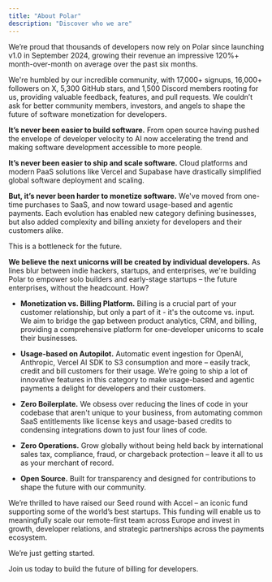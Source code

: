 ```yaml
---
title: "About Polar"
description: "Discover who we are"
---
```


We’re proud that thousands of developers now rely on Polar since launching v1.0 in September 2024, growing their revenue an impressive 120%+ month-over-month on average over the past six months.

We're humbled by our incredible community, with 17,000+ signups, 16,000+ followers on X, 5,300 GitHub stars, and 1,500 Discord members rooting for us, providing valuable feedback, features, and pull requests. We couldn’t ask for better community members, investors, and angels to shape the future of software monetization for developers.

**It’s never been easier to build software.** From open source having pushed the envelope of developer velocity to AI now accelerating the trend and making software development accessible to more people.

**It’s never been easier to ship and scale software.** Cloud platforms and modern PaaS solutions like Vercel and Supabase have drastically simplified global software deployment and scaling.

**But, it’s never been harder to monetize software.** We've moved from one-time purchases to SaaS, and now toward usage-based and agentic payments. Each evolution has enabled new category defining businesses, but also added complexity and billing anxiety for developers and their customers alike.

This is a bottleneck for the future.

**We believe the next unicorns will be created by individual developers.** As lines blur between indie hackers, startups, and enterprises, we're building Polar to empower solo builders and early-stage startups – the future enterprises, without the headcount. How?

- **Monetization vs. Billing Platform.** Billing is a crucial part of your customer relationship, but only a part of it - it's the outcome vs. input. We aim to bridge the gap between product analytics, CRM, and billing, providing a comprehensive platform for one-developer unicorns to scale their businesses.

- **Usage-based on Autopilot.** Automatic event ingestion for OpenAI, Anthropic, Vercel AI SDK to S3 consumption and more – easily track, credit and bill customers for their usage. We’re going to ship a lot of innovative features in this category to make usage-based and agentic payments a delight for developers and their customers.

- **Zero Boilerplate.** We obsess over reducing the lines of code in your codebase that aren't unique to your business, from automating common SaaS entitlements like license keys and usage-based credits to condensing integrations down to just four lines of code.

- **Zero Operations.** Grow globally without being held back by international sales tax, compliance, fraud, or chargeback protection – leave it all to us as your merchant of record.

- **Open Source.** Built for transparency and designed for contributions to shape the future with our community.

We’re thrilled to have raised our Seed round with Accel – an iconic fund supporting some of the world’s best startups. This funding will enable us to meaningfully scale our remote-first team across Europe and invest in growth, developer relations, and strategic partnerships across the payments ecosystem.

We’re just getting started.

Join us today to build the future of billing for developers.
